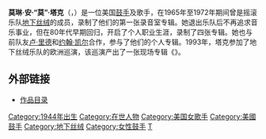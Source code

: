 {{Infobox musical artist
| image             = The Moe Tucker Band.jpg
| caption        = 1992年的莫林·塔克
| image_size        = 
| name            = 莫琳·塔克
| background      = solo_singer
| birth_name      = {{lang|en|Maureen Ann Tucker}}
| alias           = 莫·塔克（{{lang|en|Moe Tucker}}）
| birth_date            = {{Birth date and age|1944|8|26|mf=y}}
|birth_place = 美国[[纽约州列维顿|纽约州列维顿]]
| death_date      =
| origin          =
| instrument      = 架子鼓、打击乐器、吉他、人声、贝斯、萨克斯风
| genre           = [[实验摇滚|实验摇滚]]、[[原型朋克|原型朋克]]、[[摇滚|摇滚]]、[[艺术摇滚|艺术摇滚]]、[[先锋音乐|先锋音乐]]、[[民谣摇滚|民谣摇滚]]
| occupation      = 鼓手、词曲作者、歌手
| years_active    = 1963–2007
| label           =
| associated_acts = [[地下丝绒|地下丝绒]]、{{link-en|Half Japanese|Half Japanese}}
}}

'''莫琳·安·“莫”·塔克'''（{{lang-en|'''Maureen Ann "Moe" Tucker'''}}，{{bd|1944年|8月26日}}）是一位美国[[鼓手|鼓手]]及歌手，在1965年至1972年期间曾是摇滚乐队[[地下丝绒|地下丝绒]]的成员，录制了他们的第一张录音室专辑。她退出乐队后不再追求音乐事业，但在80年代早期回归，开启了个人职业生涯，录制了四张专辑。她也与前队友[[卢·里德|卢·里德]]和[[约翰·凯尔|约翰·凯尔]]合作，参与了他们的个人专辑。1993年，塔克参加了地下丝绒乐队的欧洲巡演，该巡演产出了一张现场专辑《{{lang|en|{{link-en|Live MCMXCIII|Live MCMXCIII}}}}》。

== 外部链接 ==
* [http://olivier.landemaine.free.fr/moetucker/mtdisco.html 作品目录] {{Wayback|url=http://olivier.landemaine.free.fr/moetucker/mtdisco.html |date=20210126121134 }}

{{The Velvet Underground}}
{{摇滚名人堂1996届入选者}}
{{Authority control}}
{{DEFAULTSORT:Tucker, Maureen}}
[[Category:1944年出生|Category:1944年出生]]
[[Category:在世人物|Category:在世人物]]
[[Category:美国女歌手|Category:美国女歌手]]
[[Category:美國鼓手|Category:美國鼓手]]
[[Category:地下丝绒|Category:地下丝绒]]
[[Category:女性鼓手|Category:女性鼓手]]
[[Category:摇滚名人堂入选者|T]]